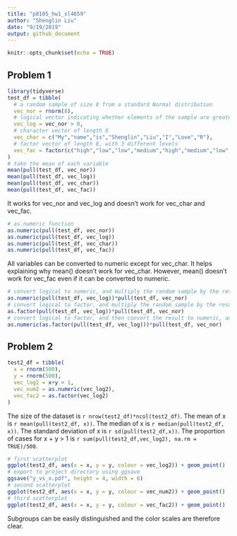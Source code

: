```yaml
---
title: "p8105_hw1_sl4659"
author: "Shenglin Liu"
date: "9/19/2019"
output: github_document
---
```


```r
knitr::opts_chunk$set(echo = TRUE)
```

## Problem 1

```r
library(tidyverse)
test_df = tibble(
  # a random sample of size 8 from a standard Normal distribution
  vec_nor = rnorm(8),
  # logical vector indicating whether elements of the sample are greater than 0
  vec_log = vec_nor > 0,
  # character vector of length 8
  vec_char = c("My","name","is","Shenglin","Liu","I","Love","R"),
  # factor vector of length 8, with 3 different levels
  vec_fac = factor(c("high","low","low","medium","high","medium","low","low"))
)
# take the mean of each variable
mean(pull(test_df, vec_nor))
mean(pull(test_df, vec_log))
mean(pull(test_df, vec_char))
mean(pull(test_df, vec_fac))
```
It works for vec_nor and vec_log and doesn't work for vec_char and vec_fac.

```r
# as.numeric function
as.numeric(pull(test_df, vec_nor))
as.numeric(pull(test_df, vec_log))
as.numeric(pull(test_df, vec_char))
as.numeric(pull(test_df, vec_fac))
```
All variables can be converted to numeric except for vec_char.
It helps explaining why mean() doesn't work for vec_char. However, mean() doesn't work for vec_fac even if it can be converted to numeric.

```r
# convert logical to numeric, and multiply the random sample by the result
as.numeric(pull(test_df, vec_log))*pull(test_df, vec_nor)
# convert logical to factor, and multiply the random sample by the result
as.factor(pull(test_df, vec_log))*pull(test_df, vec_nor)
# convert logical to factor, and then convert the result to numeric, and multiply the random sample by the result
as.numeric(as.factor(pull(test_df, vec_log)))*pull(test_df, vec_nor)
```
## Problem 2

```r
test2_df = tibble(
  x = rnorm(500),
  y = rnorm(500),
  vec_log2 = x+y > 1,
  vec_num2 = as.numeric(vec_log2),
  vec_fac2 = as.factor(vec_log2)
)
```
The size of the dataset is `r nrow(test2_df)*ncol(test2_df)`.
The mean of x is `r mean(pull(test2_df, x))`.
The median of x is `r median(pull(test2_df, x))`.
The standard deviation of x is `r sd(pull(test2_df,x))`.
The proportion of cases for x + y > 1 is `r sum(pull(test2_df,vec_log2), na.rm = TRUE)/500`.

```r
# first scatterplot
ggplot(test2_df, aes(x = x, y = y, colour = vec_log2)) + geom_point()
# export to project directory using ggsave
ggsave("y_vs_x.pdf", height = 4, width = 6)
# second scatterplot
ggplot(test2_df, aes(x = x, y = y, colour = vec_num2)) + geom_point()
# third scatterplot
ggplot(test2_df, aes(x = x, y = y, colour = vec_fac2)) + geom_point()
```

Subgroups can be easily distinguished and the color scales are therefore clear.


